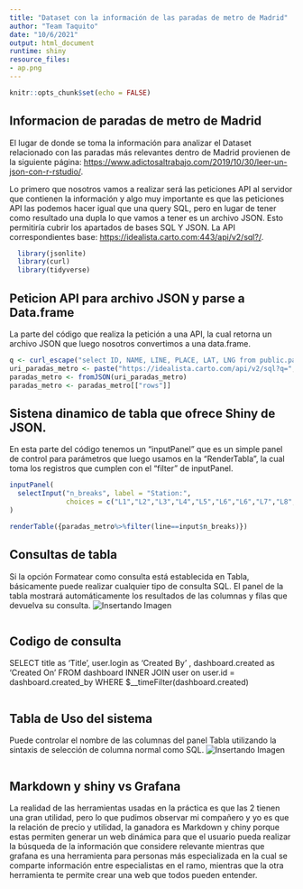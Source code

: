 ```yaml
---
title: "Dataset con la información de las paradas de metro de Madrid"
author: "Team Taquito"
date: "10/6/2021"
output: html_document
runtime: shiny
resource_files:
- ap.png
---
```


```r
knitr::opts_chunk$set(echo = FALSE)
```

## Informacion de paradas de metro de Madrid

El lugar de donde se toma la información para analizar el Dataset relacionado con las paradas más relevantes dentro de Madrid provienen de la siguiente página:
<https://www.adictosaltrabajo.com/2019/10/30/leer-un-json-con-r-rstudio/>.

Lo primero que nosotros vamos a realizar será las peticiones API al servidor que contienen la información y algo muy importante es que las peticiones API las podemos hacer igual que una query SQL, pero en lugar de tener como resultado una dupla lo que vamos a tener es un archivo JSON. Esto permitiría cubrir los apartados de bases SQL Y JSON.
La API correspondientes base:
<https://idealista.carto.com:443/api/v2/sql?/>.

```r
  library(jsonlite)
  library(curl)
  library(tidyverse)
```
## Peticion API para archivo JSON y parse a Data.frame
La parte del código que realiza la petición a una API, la cual retorna un archivo JSON que luego nosotros convertimos a una data.frame.

```r
q <- curl_escape("select ID, NAME, LINE, PLACE, LAT, LNG from public.paradas_metro_madrid")
uri_paradas_metro <- paste("https://idealista.carto.com/api/v2/sql?q=",q, sep="")
paradas_metro <- fromJSON(uri_paradas_metro)
paradas_metro <- paradas_metro[["rows"]]
```
## Sistena dinamico de tabla que ofrece Shiny de JSON.
En esta parte del código tenemos un "inputPanel" que es un simple panel de control para parámetros que luego usamos en la "RenderTabla", la cual toma los registros que cumplen con el "filter" de inputPanel.

```r
inputPanel(
  selectInput("n_breaks", label = "Station:",
              choices = c("L1","L2","L3","L4","L5","L6","L6","L7","L8","L9","L10"), selected = "L2")
)

renderTable({paradas_metro%>%filter(line==input$n_breaks)})

```

## Consultas de tabla

Si la opción Formatear como consulta está establecida en Tabla, básicamente puede realizar cualquier tipo de consulta SQL. El panel de la tabla mostrará automáticamente los resultados de las columnas y filas que devuelva su consulta.
![Insertando Imagen](ap.png){withd=20%}


```r
```
## Codigo de consulta
SELECT
  title as 'Title',
  user.login as 'Created By' ,
  dashboard.created as 'Created On'
 FROM dashboard
INNER JOIN user on user.id = dashboard.created_by
WHERE $__timeFilter(dashboard.created)
```r

```
## Tabla de Uso del sistema 
Puede controlar el nombre de las columnas del panel Tabla utilizando la sintaxis de selección de columna normal como SQL.
![Insertando Imagen](od.jpg){withd=20%}
```r

```

## Markdown y shiny vs Grafana
La realidad de las herramientas usadas en la práctica es que las 2 tienen una gran utilidad, pero lo que pudimos observar mi compañero y yo es que la relación de precio y utilidad, la ganadora es Markdown y chiny porque estas permiten generar un web dinámica para que el usuario pueda realizar la búsqueda de la información que considere relevante mientras que grafana es una herramienta para personas más especializada en la cual se comparte información entre especialistas en el ramo, mientras que la otra herramienta te permite crear una web que todos pueden entender.
